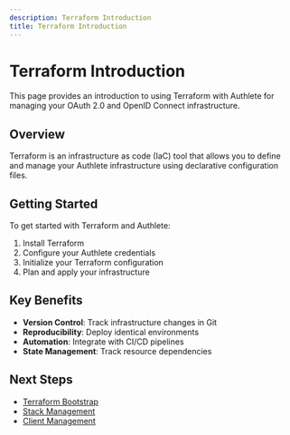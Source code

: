 ```yaml
---
description: Terraform Introduction
title: Terraform Introduction
---
```



# Terraform Introduction

This page provides an introduction to using Terraform with Authlete for managing your OAuth 2.0 and OpenID Connect infrastructure.

## Overview

Terraform is an infrastructure as code (IaC) tool that allows you to define and manage your Authlete infrastructure using declarative configuration files.

## Getting Started

To get started with Terraform and Authlete:

1. Install Terraform
2. Configure your Authlete credentials
3. Initialize your Terraform configuration
4. Plan and apply your infrastructure

## Key Benefits

- **Version Control**: Track infrastructure changes in Git
- **Reproducibility**: Deploy identical environments
- **Automation**: Integrate with CI/CD pipelines
- **State Management**: Track resource dependencies

## Next Steps

- [Terraform Bootstrap](/reference/terraform-bootstrap)
- [Stack Management](/reference/terraform-stack-management)
- [Client Management](/reference/terraform-client-management)
